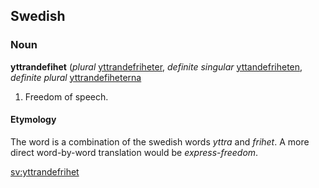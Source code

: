==Swedish==

===Noun===
'''yttrandefihet''' (''plural'' [[yttrandefriheter]], ''definite singular'' [[yttandefriheten]], ''definite plural'' [[yttrandefiheterna]]

# Freedom of speech.

====Etymology====
{{rfc-level|Etymology not at level 3}}
The word is a combination of the swedish words ''yttra'' and ''frihet''. A more direct word-by-word translation would be ''express-freedom''.

[[sv:yttrandefrihet]]